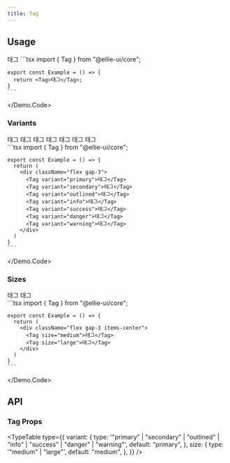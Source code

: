 ```yaml
---
title: Tag
---
```


## Usage


<Demo>
  <Demo.Preview>
    <Tag>태그</Tag>
  </Demo.Preview>
  <Demo.Code>
    ```tsx
    import { Tag } from "@ellie-ui/core";

    export const Example = () => {
      return <Tag>태그</Tag>;
    }
    ```

  </Demo.Code>
</Demo>

### Variants

<Demo>
  <Demo.Preview>
    <div className="flex gap-3 flex-wrap">
      <Tag variant="primary">태그</Tag>
      <Tag variant="secondary">태그</Tag>
      <Tag variant="outlined">태그</Tag>
      <Tag variant="info">태그</Tag>
      <Tag variant="success">태그</Tag>
      <Tag variant="danger">태그</Tag>
      <Tag variant="warning">태그</Tag>
    </div>
  </Demo.Preview>
  <Demo.Code>
    ```tsx
    import { Tag } from "@ellie-ui/core";

    export const Example = () => {
      return (
        <div className="flex gap-3">
          <Tag variant="primary">태그</Tag>
          <Tag variant="secondary">태그</Tag>
          <Tag variant="outlined">태그</Tag>
          <Tag variant="info">태그</Tag>
          <Tag variant="success">태그</Tag>
          <Tag variant="danger">태그</Tag>
          <Tag variant="warning">태그</Tag>
        </div>
      )
    }
    ```

  </Demo.Code>
</Demo>

### Sizes

<Demo>
  <Demo.Preview>
    <div className="flex gap-3 items-center">
      <Tag size="medium">태그</Tag>
      <Tag size="large">태그</Tag>
    </div>
  </Demo.Preview>
  <Demo.Code>
    ```tsx
    import { Tag } from "@ellie-ui/core";

    export const Example = () => {
      return (
        <div className="flex gap-3 items-center">
          <Tag size="medium">태그</Tag>
          <Tag size="large">태그</Tag>
        </div>
      )
    }
    ```

  </Demo.Code>
</Demo>

## API

### Tag Props

<TypeTable
  type={{
    variant: {
      type: '"primary" | "secondary" | "outlined" | "info" | "success" | "danger" | "warning"',
      default: "primary",
    },
    size: {
      type: '"medium" | "large"',
      default: "medium",
    },
  }}
/>
